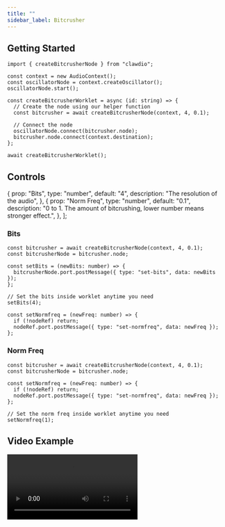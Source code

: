 ```yaml
---
title: ""
sidebar_label: Bitcrusher
---
```



<Readme />

## Getting Started

```tsx
import { createBitcrusherNode } from "clawdio";

const context = new AudioContext();
const oscillatorNode = context.createOscillator();
oscillatorNode.start();

const createBitcrusherWorklet = async (id: string) => {
  // Create the node using our helper function
  const bitcrusher = await createBitcrusherNode(context, 4, 0.1);

  // Connect the node
  oscillatorNode.connect(bitcrusher.node);
  bitcrusher.node.connect(context.destination);
};

await createBitcrusherWorklet();
```

## Controls

  {
    prop: "Bits",
    type: "number",
    default: "4",
    description: "The resolution of the audio",
  },
  {
    prop: "Norm Freq",
    type: "number",
    default: "0.1",
    description:
      "0 to 1. The amount of bitcrushing, lower number means stronger effect.",
  },
];

<PropsTable items={items} />

### Bits

```tsx
const bitcrusher = await createBitcrusherNode(context, 4, 0.1);
const bitcrusherNode = bitcrusher.node;

const setBits = (newBits: number) => {
  bitcrusherNode.port.postMessage({ type: "set-bits", data: newBits });
};

// Set the bits inside worklet anytime you need
setBits(4);

const setNormfreq = (newFreq: number) => {
  if (!nodeRef) return;
  nodeRef.port.postMessage({ type: "set-normfreq", data: newFreq });
};
```

### Norm Freq

```tsx
const bitcrusher = await createBitcrusherNode(context, 4, 0.1);
const bitcrusherNode = bitcrusher.node;

const setNormfreq = (newFreq: number) => {
  if (!nodeRef) return;
  nodeRef.port.postMessage({ type: "set-normfreq", data: newFreq });
};

// Set the norm freq inside worklet anytime you need
setNormfreq(1);
```

## Video Example


<Video src={videoUrl} />
